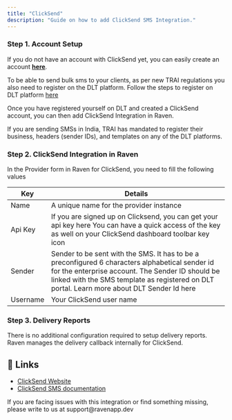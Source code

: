 ```yaml
---
title: "ClickSend"
description: "Guide on how to add ClickSend SMS Integration."
---
```


### Step 1. Account Setup

If you do not have an account with ClickSend yet, you can easily create an account **[here](https://dashboard.clicksend.com/signup/step1)**.

To be able to send bulk sms to your clients, as per new TRAI regulations you also need to register on the DLT platform. Follow the steps to register on DLT platform [here](https://www.notion.so/DLT-Registration-Steps-ca272ad868cc4014920a8c964ebd4294)

Once you have registered yourself on DLT and created a ClickSend account, you can then add ClickSend Integration in Raven.

<Note>
  If you are sending SMSs in India, TRAI has mandated to register their
  business, headers (sender IDs), and templates on any of the DLT platforms.
</Note>

### Step 2. ClickSend Integration in Raven

In the Provider form in Raven for ClickSend, you need to fill the following values

| Key      | Details                                                                                                                                                                                                                                            |
| -------- | -------------------------------------------------------------------------------------------------------------------------------------------------------------------------------------------------------------------------------------------------- |
| Name     | A unique name for the provider instance                                                                                                                                                                                                            |
| Api Key  | If you are signed up on Clicksend, you can get your api key here You can have a quick access of the key as well on your ClickSend dashboard toolbar key icon                                                                                      |
| Sender   | Sender to be sent with the SMS. It has to be a preconfigured 6 characters alphabetical sender id for the enterprise account. The Sender ID should be linked with the SMS template as registered on DLT portal. Learn more about DLT Sender Id here |
| Username | Your ClickSend user name                                                                                                                                                                                                                           |

### Step 3. Delivery Reports

There is no additional configuration required to setup delivery reports. Raven manages the delivery callback internally for ClickSend.

## 🔗 Links

- [ClickSend Website](https://www.clicksend.com/in/)
- [ClickSend SMS documentation](https://developers.clicksend.com/docs/)

<Info>
  If you are facing issues with this integration or find something missing,
  please write to us at support@ravenapp.dev
</Info>
